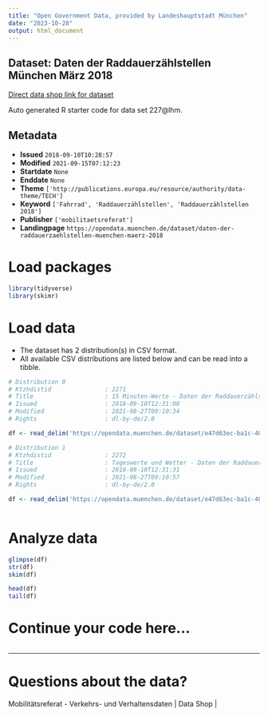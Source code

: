 ```yaml
---
title: "Open Government Data, provided by Landeshauptstadt München"
date: "2023-10-28"
output: html_document
---
```


## Dataset: Daten der Raddauerzählstellen München März 2018

[Direct data shop link for dataset](https://opendata.muenchen.de/dataset/daten-der-raddauerzaehlstellen-muenchen-maerz-2018)

Auto generated R starter code for data set 227@lhm.

## Metadata

- **Issued** `2018-09-10T10:28:57`
- **Modified** `2021-09-15T07:12:23`
- **Startdate** `None`
- **Enddate** `None`
- **Theme** `['http://publications.europa.eu/resource/authority/data-theme/TECH']`
- **Keyword** `['Fahrrad', 'Raddauerzählstellen', 'Raddauerzählstellen 2018']`
- **Publisher** `['mobilitaetsreferat']`
- **Landingpage** `https://opendata.muenchen.de/dataset/daten-der-raddauerzaehlstellen-muenchen-maerz-2018`


# Load packages

```r

library(tidyverse)
library(skimr)

```

# Load data

-   The dataset has 2 distribution(s) in CSV format.
-   All available CSV distributions are listed below and can be read into a tibble.

```r

# Distribution 0
# Ktzhdistid               : 2271
# Title                    : 15 Minuten-Werte - Daten der Raddauerzählstellen München März  2018
# Issued                   : 2018-09-10T12:31:00
# Modified                 : 2021-08-27T09:10:34
# Rights                   : dl-by-de/2.0

df <- read_delim('https://opendata.muenchen.de/dataset/e47d63ec-ba1c-409b-bf76-fea0775373cd/resource/43be98e1-e73f-41e3-9327-cf6f7519b90b/download/rad_2018_03_15min.csv')

# Distribution 1
# Ktzhdistid               : 2272
# Title                    : Tageswerte und Wetter - Daten der Raddauerzählstellen München März  2018
# Issued                   : 2018-09-10T12:31:31
# Modified                 : 2021-08-27T09:10:57
# Rights                   : dl-by-de/2.0

df <- read_delim('https://opendata.muenchen.de/dataset/e47d63ec-ba1c-409b-bf76-fea0775373cd/resource/f1694c61-41e0-47aa-94c0-57992929a6c1/download/rad_2018_03_tage.csv')



```

# Analyze data

```r

glimpse(df)
str(df)
skim(df)

head(df)
tail(df)

```

# Continue your code here...

```r

```

------------------------------------------------------------------------

# Questions about the data?

Mobilitätsreferat - Verkehrs- und Verhaltensdaten | Data Shop | 
